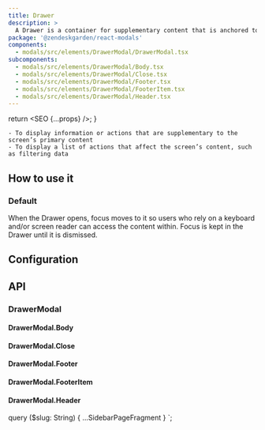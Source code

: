 ```yaml
---
title: Drawer
description: >
  A Drawer is a container for supplementary content that is anchored to the edge of a page.
package: '@zendeskgarden/react-modals'
components:
  - modals/src/elements/DrawerModal/DrawerModal.tsx
subcomponents:
  - modals/src/elements/DrawerModal/Body.tsx
  - modals/src/elements/DrawerModal/Close.tsx
  - modals/src/elements/DrawerModal/Footer.tsx
  - modals/src/elements/DrawerModal/FooterItem.tsx
  - modals/src/elements/DrawerModal/Header.tsx
---
```



  return <SEO {...props} />;
}

<Usage>
  <Use>

    - To display information or actions that are supplementary to the screen’s primary content
    - To display a list of actions that affect the screen’s content, such as filtering data

  </Use>
</Usage>

## How to use it

### Default

When the Drawer opens, focus moves to it so users who rely on a keyboard and/or
screen reader can access the content within. Focus is kept in the Drawer until
it is dismissed.


<CodeExample code={DefaultCode}>
  <Default />
</CodeExample>

## Configuration

<Configuration reactPackage={props.data.mdx.package} components={props.data.mdx.components} />

## API

### DrawerModal

<Component components={props.data.mdx.components} componentName="drawerModal" />

<PropSheet components={props.data.mdx.components} componentName="drawerModal" />

#### DrawerModal.Body

<Component components={props.data.mdx.subcomponents} componentName="drawerModal.body" />

<PropSheet components={props.data.mdx.subcomponents} componentName="drawerModal.body" />

#### DrawerModal.Close

<Component components={props.data.mdx.subcomponents} componentName="drawerModal.close" />

<PropSheet components={props.data.mdx.subcomponents} componentName="drawerModal.close" />

#### DrawerModal.Footer

<Component components={props.data.mdx.subcomponents} componentName="drawerModal.footer" />

<PropSheet components={props.data.mdx.subcomponents} componentName="drawerModal.footer" />

#### DrawerModal.FooterItem

<Component components={props.data.mdx.subcomponents} componentName="drawerModal.footerItem" />

<PropSheet components={props.data.mdx.subcomponents} componentName="drawerModal.footerItem" />

#### DrawerModal.Header

<Component components={props.data.mdx.subcomponents} componentName="drawerModal.header" />

<PropSheet components={props.data.mdx.subcomponents} componentName="drawerModal.header" />


  query ($slug: String) {
    ...SidebarPageFragment
  }
`;
